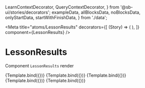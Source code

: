 
  LearnContextDecorator,
  QueryContextDecorator,
} from '@sb-ui/stories/decorators';
  exampleData,
  allBlocksData,
  noBlocksData,
  onlyStartData,
  startWithFinishData,
} from './data';

<Meta
  title="atoms/LessonResults"
  decorators={[
    (Story) => (
      <QueryContextDecorator>
        <LearnContextDecorator>
          <Story />
        </LearnContextDecorator>
      </QueryContextDecorator>
    ),
  ]}
  component={LessonResults}
/>

# LessonResults

Component `LessonResults` render


<Canvas>
  <Story name="Example" args={exampleData}>
    {Template.bind({})}
  </Story>
  <Story name="All blocks" args={allBlocksData}>
    {Template.bind({})}
  </Story>
  <Story name="No blocks" args={noBlocksData}>
    {Template.bind({})}
  </Story>
  <Story name="Only Start" args={onlyStartData}>
    {Template.bind({})}
  </Story>
  <Story name="Start with finish" args={startWithFinishData}>
    {Template.bind({})}
  </Story>
</Canvas>

